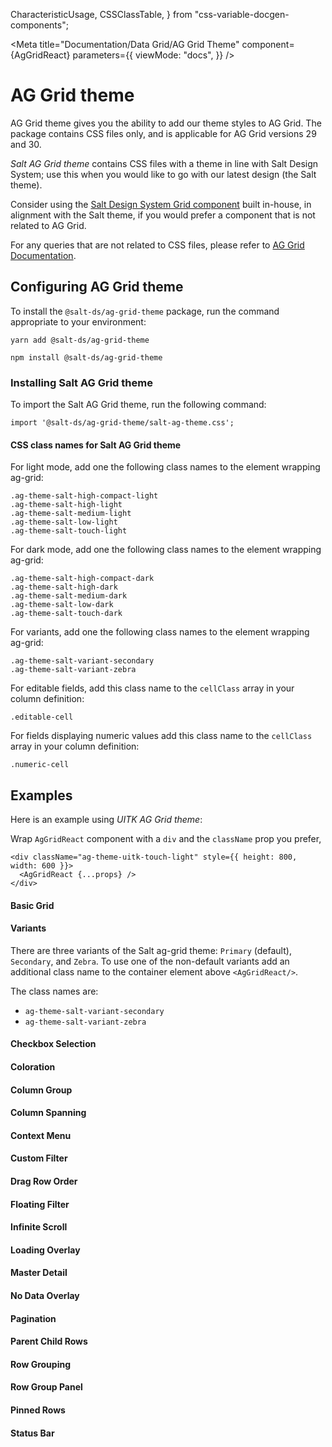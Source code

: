   CharacteristicUsage,
  CSSClassTable,
} from "css-variable-docgen-components";

<Meta
  title="Documentation/Data Grid/AG Grid Theme"
  component={AgGridReact}
  parameters={{
    viewMode: "docs",
  }}
/>

# AG Grid theme

AG Grid theme gives you the ability to add our theme styles to AG Grid. The package contains CSS files only, and is applicable for AG Grid versions 29 and 30.

_Salt AG Grid theme_ contains CSS files with a theme in line with Salt Design System; use this when you would like to go with our latest design (the Salt theme).

Consider using the [Salt Design System Grid component](https://saltdesignsystem-storybook.pages.dev/?path=/docs/documentation-data-grid-data-grid--page) built in-house, in alignment with the Salt theme, if you would prefer a component that is not related to AG Grid.

For any queries that are not related to CSS files, please refer to [AG Grid Documentation](https://www.ag-grid.com/javascript-data-grid/grid-api/).

## Configuring AG Grid theme

To install the `@salt-ds/ag-grid-theme` package, run the command appropriate to your environment:

```
yarn add @salt-ds/ag-grid-theme
```

```
npm install @salt-ds/ag-grid-theme
```

### <a name="salt"></a>Installing Salt AG Grid theme

To import the Salt AG Grid theme, run the following command:

```
import '@salt-ds/ag-grid-theme/salt-ag-theme.css';
```

#### CSS class names for Salt AG Grid theme

For light mode, add one the following class names to the element wrapping ag-grid:

```
.ag-theme-salt-high-compact-light
.ag-theme-salt-high-light
.ag-theme-salt-medium-light
.ag-theme-salt-low-light
.ag-theme-salt-touch-light
```

For dark mode, add one the following class names to the element wrapping ag-grid:

```
.ag-theme-salt-high-compact-dark
.ag-theme-salt-high-dark
.ag-theme-salt-medium-dark
.ag-theme-salt-low-dark
.ag-theme-salt-touch-dark
```

For variants, add one the following class names to the element wrapping ag-grid:

```
.ag-theme-salt-variant-secondary
.ag-theme-salt-variant-zebra
```

For editable fields, add this class name to the `cellClass` array in your column definition:

```
.editable-cell
```

For fields displaying numeric values add this class name to the `cellClass` array in your column definition:

```
.numeric-cell
```

## Examples

Here is an example using _UITK AG Grid theme_:

Wrap `AgGridReact` component with a `div` and the `className` prop you prefer,

```
<div className="ag-theme-uitk-touch-light" style={{ height: 800, width: 600 }}>
  <AgGridReact {...props} />
</div>

```

#### Basic Grid

<Canvas>
  <Story id="data-grid-ag-grid-theme--basic-grid" />
</Canvas>

#### Variants

There are three variants of the Salt ag-grid theme: `Primary` (default), `Secondary`, and `Zebra`. To use one of the non-default variants add an additional class name to the container element above `<AgGridReact/>`.

The class names are:

- `ag-theme-salt-variant-secondary`
- `ag-theme-salt-variant-zebra`

<Canvas>
  <Story id="data-grid-ag-grid-theme--variants" />
</Canvas>

#### Checkbox Selection

<Canvas>
  <Story id="data-grid-ag-grid-theme--checkbox-selection" />
</Canvas>

#### Coloration

<Canvas>
  <Story id="data-grid-ag-grid-theme--coloration" />
</Canvas>

#### Column Group

<Canvas>
  <Story id="data-grid-ag-grid-theme--column-group" />
</Canvas>

#### Column Spanning

<Canvas>
  <Story id="data-grid-ag-grid-theme--column-spanning" />
</Canvas>

#### Context Menu

<Canvas>
  <Story id="data-grid-ag-grid-theme--context-menu" />
</Canvas>

#### Custom Filter

<Canvas>
  <Story id="data-grid-ag-grid-theme--custom-filter" />
</Canvas>

#### Drag Row Order

<Canvas>
  <Story id="data-grid-ag-grid-theme--drag-row-order" />
</Canvas>

#### Floating Filter

<Canvas>
  <Story id="data-grid-ag-grid-theme--floating-filter" />
</Canvas>

#### Infinite Scroll

<Canvas>
  <Story id="data-grid-ag-grid-theme--infinite-scroll" />
</Canvas>

#### Loading Overlay

<Canvas>
  <Story id="data-grid-ag-grid-theme--loading-overlay" />
</Canvas>

#### Master Detail

<Canvas>
  <Story id="data-grid-ag-grid-theme--master-detail" />
</Canvas>

#### No Data Overlay

<Canvas>
  <Story id="data-grid-ag-grid-theme--no-data-overlay" />
</Canvas>

#### Pagination

<Canvas>
  <Story id="data-grid-ag-grid-theme--pagination" />
</Canvas>

#### Parent Child Rows

<Canvas>
  <Story id="data-grid-ag-grid-theme--parent-child-rows" />
</Canvas>

#### Row Grouping

<Canvas>
  <Story id="data-grid-ag-grid-theme--row-grouping" />
</Canvas>

#### Row Group Panel

<Canvas>
  <Story id="data-grid-ag-grid-theme--row-group-panel" />
</Canvas>

#### Pinned Rows

<Canvas>
  <Story id="data-grid-ag-grid-theme--pinned-rows" />
</Canvas>

#### Status Bar

<Canvas>
  <Story id="data-grid-ag-grid-theme--status-bar" />
</Canvas>
